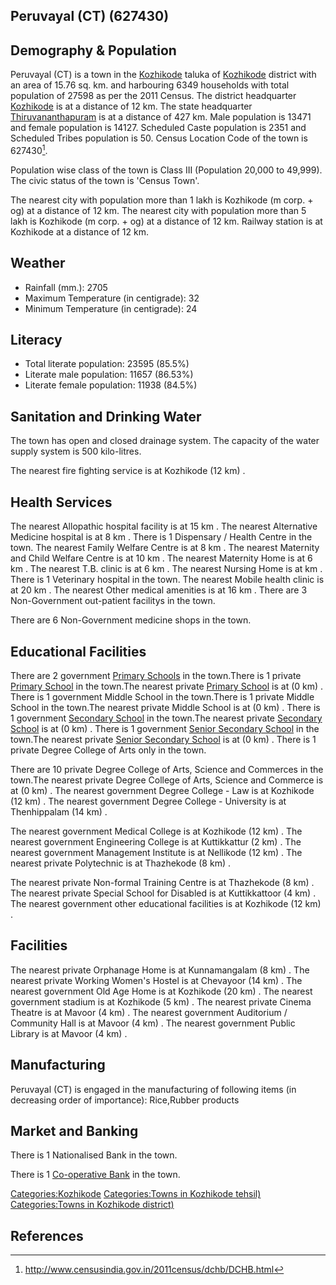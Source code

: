 {{Infobox settlement
| name=Peruvayal (CT)
| native_name=
| native_name_lang=
| other_name=
| nickname=
| settlement_type=Town
| image_skyline=
| image_alt=
| image_caption=
| pushpin_map=India Kerala
| pushpin_label_position=right
| pushpin_map_alt=
| pushpin_map_caption=Location in Kerala, India
| latd=
| latm=
| lats=
| latNS=
| longd=
| longm=
| longs=
| longEW=
| coordinates_display=inline,title
| subdivision_type=Country
| subdivision_name={{flag|India}}
| subdivision_type1=[[States and territories of India|State]]
| subdivision_name1=Kerala 
| subdivision_type2=[[List of districts of India|District]]
| subdivision_name2=Kozhikode
| subdivision_type3=Tahsil
| subdivision_name3=Kozhikode
| website=
| established_title=<!-- Established -->
| established_date=
| founder=
| named_for=
| government_type=
| governing_body=
| unit_pref=Metric
| area_footnotes=
| area_rank=
| area_total_km2=15.76
| elevation_footnotes=
| elevation_m=
| population_total=27598
| population_as_of=2011
| population_rank=
| population_density_km2=1751
| population_demonym=
| population_footnotes=
| demographics_type1=Languages=
| demographics1_title1=Official=
| demographics1_info1=[[Malayalam language|Malayalam]]
| timezone1=[[Indian Standard Time|IST]]
| utc_offset1==+5:30
| postal_code_type=[[Postal Index Number|PIN]]
| postal_code=
| area_code_type=Telephone code
| area_code=
| registration_plate=
| blank1_name_sec1=Nearest city
| blank1_info_sec1=[[Kozhikode (m corp. + og)]]
| blank2_name_sec1=[[Human sex ratio|Sex ratio]]
| blank2_info_sec1=1048
| blank3_name_sec1=Literacy
| blank3_info_sec1=85.5%
| blank1_name_sec2=[[2011 Census of India|2011 census]] code
| blank1_info_sec2=627430
| footnotes=
}}

== Peruvayal (CT) (627430) ==

== Demography & Population ==

Peruvayal (CT) is a town in the [[Kozhikode]] taluka of [[Kozhikode]] district with an area of 15.76 sq. km. and harbouring 6349 households with total population of 27598 as per the 2011 Census. The district headquarter [[Kozhikode]] is at a distance of 12 km. The state headquarter [[Thiruvananthapuram]] is at a distance of 427 km. Male population is 13471 and female population is 14127. Scheduled Caste population is 2351 and Scheduled Tribes population is 50. Census Location Code of the town is 627430<ref>http://www.censusindia.gov.in/2011census/dchb/DCHB.html</ref>.

Population wise class of the town is Class III (Population 20,000 to 49,999).
The civic status of the town is 'Census Town'.

The nearest city with population more than 1 lakh is Kozhikode (m corp. + og) at a distance of 12 km. The nearest city with population more than 5 lakh is Kozhikode (m corp. + og) at a distance of 12 km. Railway station is at Kozhikode at a distance of 12 km.


== Weather ==  
* Rainfall (mm.): 2705 
* Maximum Temperature (in centigrade): 32
* Minimum Temperature (in centigrade): 24


== Literacy ==  
* Total literate population: 23595 (85.5%)
* Literate male population: 11657 (86.53%)
* Literate female population: 11938 (84.5%)


== Sanitation and Drinking Water ==  
The town has open and closed drainage system.
The capacity of the water supply system is 500 kilo-litres.

The nearest fire fighting service is at Kozhikode (12 km) .


== Health Services ==
The nearest Allopathic hospital facility is at 15 km .
The nearest Alternative Medicine hospital is at 8 km .
There is 1 Dispensary / Health Centre in the town.
The nearest Family Welfare Centre is at 8 km .
The nearest Maternity and Child Welfare Centre is at 10 km .
The nearest Maternity Home is at 6 km .
The nearest T.B. clinic is at 6 km .
The nearest Nursing Home is at  km .
There is 1 Veterinary hospital in the town.
The nearest Mobile health clinic is at 20 km .
The nearest Other medical amenities is at 16 km .
There are 3 Non-Government out-patient facilitys in the town.


There are 6 Non-Government medicine shops in the town.


== Educational Facilities ==
There are 2 government [[Primary School]]s in the town.There is 1 private [[Primary School]] in the town.The nearest private [[Primary School]] is at  (0 km) .
There is 1 government Middle School in the town.There is 1 private Middle School in the town.The nearest private Middle School is at  (0 km) .
There is 1 government [[Secondary School]] in the town.The nearest private [[Secondary School]] is at  (0 km) .
There is 1 government [[Senior Secondary School]] in the town.The nearest private [[Senior Secondary School]] is at  (0 km) .
There is 1 private Degree College of Arts only in the town. 
 
 
 
 
There are 10 private Degree College of Arts, Science and Commerces in the town.The nearest private Degree College of Arts, Science and Commerce is at  (0 km) .
The nearest government Degree College - Law is at Kozhikode (12 km) .
The nearest government Degree College - University is at Thenhippalam (14 km) .
 
The nearest government Medical College is at Kozhikode (12 km) .
The nearest government Engineering College is at Kuttikkattur (2 km) .
The nearest government Management Institute is at Nellikode (12 km) .
The nearest private Polytechnic is at Thazhekode (8 km) .
 
The nearest private Non-formal Training Centre is at Thazhekode (8 km) .
The nearest private Special School for Disabled is at Kuttikkattoor  (4 km) .
The nearest government other educational facilities is at Kozhikode (12 km) .


== Facilities ==
The nearest private Orphanage Home is at Kunnamangalam (8 km) .
The nearest private Working Women's Hostel is at Chevayoor (14 km) .
The nearest government Old Age Home is at Kozhikode (20 km) .
The nearest government stadium is at Kozhikode (5 km) .
The nearest private Cinema Theatre is at Mavoor (4 km) .
The nearest government Auditorium / Community Hall is at Mavoor (4 km) .
The nearest government Public Library is at Mavoor (4 km) .


== Manufacturing ==
Peruvayal (CT) is engaged in the manufacturing of following items (in decreasing order of importance): Rice,Rubber products


== Market and Banking ==
There is 1 Nationalised Bank in the town.

There is 1 [[Co-operative Bank]] in the town.




[[Categories:Kozhikode]]
[[Categories:Towns in Kozhikode tehsil)]]
[[Categories:Towns in Kozhikode district)]]


== References ==
{{Reflist}}



